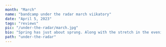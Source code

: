 ---
month: "March"
name: "bandcamp under the radar march viikatory"
date: "April 5, 2023"
tags: "reviews"
pic: "/under-the-radar/march.jpg"
bio: "Spring has just about sprung. Along with the stretch in the evenings has come a heavy flow of club releases from around the globe this past March. We’ve tried our best to narrow down our favourites alongside some gems that you may have missed out on. "
path: "under-the-radar"
---

<Content
  pic="/under-the-radar/march/1.png"
  title="‘Chasing Planes’ by Ten Years Lost (Infinite Wisdom)"
  link="infinitewisdom1.bandcamp.com/album/ten-years-lost-chasing-planes-ep"
  description="A Glasgow producer that we’ve been excited about for some time now, Ten Years Lost pulls it out of the bag once again with 2 deep marauding house tracks. Both efforts are swarmed with chugging bass runs and ethereal melodies, with ‘Kendall’s S.O.S.’ pushing even deeper in energy with angelic vocals from London based singer Kendall Ramsey."
  standout="‘Kendall’s S.O.S.’"
/>

<Content
  pic="/under-the-radar/march/2.png"
  title="‘BDK RAW’ by KNEVERM!ND"
  link="kaytronik.bandcamp.com/track/bdk-raw-knevrm-nd-ed-t"
  description="Straight from the mind of Karizma, the KNEVERM!ND alias shakes up hip hop royalty Big Daddy Kane in a Baltimore style. Shuffling breaks scatter over a hotly fused kick pattern and inducing basslines all to the beat of the Smooth Operator’s classic ‘Raw’. This is some hot, hot club music people."
/>

<Content
  pic="/under-the-radar/march/3.png"
  title="‘Slop, Drop & Roll’ by Coen (Maloca)"
  link="maloca.bandcamp.com/album/slop-drop-roll"
  description="Full scale animalistic energy, Coen creates a series of rough cut club templates on this mini album guiding through hard drum, 160 4X4, miami bass & more. A DJ’s gift box coming out on the Belgian based Maloca Records, it's quite riveting stuff throughout."
  standout="'Tama'"
/>

<Content
  pic="/under-the-radar/march/4.png"
  title="‘LI$034’ by low income $quad"
  link="lowincomesquad.bandcamp.com/album/li-034"
  description="The Croatian speedsters follow up February’s ghetto tech frenzy on LI$033 | low income $quad with another compilation, this time focusing on more raw hard pumped techno and hard trance cuts from the likes of  Vergil, DV60 and UVCORE."
  standout="‘Overkissed’ by X"
/>

<Content
  pic="/under-the-radar/march/5.png"
  title="‘Second Skin (ft. Rory Sweeney)’ by XXXX In Stereo (HRLA)"
  link="xxxxinstereo.bandcamp.com/track/second-skin-ft-rory-sweeney"
  description="Angelic yet thundering jungle breaks from one rising Dublin star alongside another, XXXX In Stereo and Rory Sweeney combine elegantly on this crunching voyage through dense sub bass and Tim Reaper-esque break arrangements. A standout single, we’d love to hear this combo together again."
/>

<Content
  pic="/under-the-radar/march/6.png"
  title="‘Adrastea’ by Noroi (SPHERES / Rua Sound) "
  link="ruasound.bandcamp.com/album/adrastea"
  description="New Rua Sound sub label SPHERES debuts with a blissful breakbeat and jungle instalment from Rome’s Noroi. Deeper in nature than the more soundsystem testing releases of Rua Sound, SPHERES aims to house similarly deep club tracks with more of a celestial coating. This is a really gorgeous EP all in all coming out of the Galway based imprint."
  standout="‘Untitled Jungle (feat.VSC)’"
/>

<Content
  pic="/under-the-radar/march/7.png"
  title="‘Tir Na’ by Aeron XTC (Reboot Records IRE)"
  link="rebootrecordsire.bandcamp.com/track/aeron-xtc-tir-na"
  description="Dublin scene stalwart Aeron XTC packs a real livewire on the festival ready pump of ‘Tir Na’. A major player behind the scenes of Research Label as well as Fuinneamh Festival, he proves to have a similar nous in the field of production too."
/>

<Content
  pic="/under-the-radar/march/8.png"
  title="‘enter the void’ by xk21 x HAZY BLADES (childsplay)"
  link="childrenatplay.bandcamp.com/album/enter-the-void"
  description="Typically outlandish and bad-mouthed from the childsplay imprint as they welcome back xk21 and HAZY WAVES after their 2022 。.☆ $µþå$†år ☆.。entry. ‘enter the void’ carries more of a 4x4 hedonistic energy initially alongside a closing 2 step ghetto whack on ‘kaos theory’."
  standout="‘kaos theory’"
/>

<Content
  pic="/under-the-radar/march/9.png"
  title="‘SSBBB005’ by S.Murk"
  link="smurk.bandcamp.com/album/ssbb005"
  description="This is Blitzkrieg Bristol. S.Murk delivers a turbo flurry of drum n bass, jungle, & breakcore hybrids that carry a delectable level of funk throughout with forwarding hip-hop samples from the likes of Q-tip."
  standout="'Thin King'"
/>

<Content
  pic="/under-the-radar/march/10.png"
  title="‘GHETTO VOIC3’ by SHUMIL (Wachita China)"
  link="lawachitachina.bandcamp.com/album/wc018-ghetto-vo1c3"
  description="After pumping out a total of 5 releases in March, it was SHUMIL’s ‘GHETTO VOIC3’ that stood out with the most premise in what was a stacked month from Argentinian, Wachita China’s imprint. These are tight all over ghetto tech and hard electro kickers from SHUMIL who delivers a well crafted combination of 808 stabs and revolting vocal samples. Bad attitude throughout!"
  standout="We suggest taking all of these home…"
/>

<Content
  pic="/under-the-radar/march/11.png"
  title="‘Robotic Sales’ by Ben Pest (Orson Records)"
  link="orsonrecords.bandcamp.com/album/robotic-sales-ep"
  description="Bristolian electro-ite Ben Pest has become an instant buy type of figure over the last number of years, and his latest entry on Orson boasts no differently. His typical boundary testing style returns with a wave of off-kilter bass and acid lines over a range of triumphant drum placements."
  standout="‘Charizard Dreams’"
/>

<Content
  pic="/under-the-radar/march/12.png"
  title="‘The Taste Of Life’ by Ase Manual (Self-released)"
  link="asemanual.bandcamp.com/track/the-taste-of-life"
  description="One of the most interesting dance acts around right now, Ase Manual showcases further his ability to jump into different codes with this single (one of 4 releases in March) bending through a choppy break system alongside panicked vocals and a soft guitar riff in what is a heart stopping, action-packed 3 minute journey of club."
/>

<Content
  pic="/under-the-radar/march/13.png"
  title="‘Cry Cry Cry’ by KUČKA (LUCKYME)"
  link="iamkucka.bandcamp.com/album/cry-cry-cry"
  description="Blissful dance-pop from Australian act KUČKA on the imperative LUCKY ME. The EP glides through hyper dimensions with endearing vocals and futuristic 2 step patterns that become more engrossing with each listen."
  standout="‘Cry Cry Cry’"
/>

<Content
  pic="/under-the-radar/march/14.png"
  title="‘Valentina’ by SVG (VALOR)"
  link="wearevalor.bandcamp.com/track/valentina"
  description="Hamburg’s SVG twists an acidic trance riff along with dark room focused 4x4 rhythms in this alluring single on Hanover label ‘Valor’. The intrigue of the melody is cemented further by intermittent hats and hand drum runs, leaving you locked in to find out where the track will go."
/>

<Content
  pic="/under-the-radar/march/15.png"
  title="‘Tripalium Fucked-Up Squad vol. 1’ by Various Artists (Tripalium Corp)"
  link="tripalium.bandcamp.com/album/tmf-01-va-tripalium-fucked-up-squad-vol-1"
  description="Multi-dimensional French imprint Tripalium Corp take us on a not so serious journey of literally f*cking everything! There’s breakcore, hard trance, beefed up jersey, Grits - ‘My Life Be Like’ jungle edits…the lot. It’s all a little…F*CKED UP! Featuring DJ Pacifier, zpectrum, Yung Acid & muchas more. One for all the goofy spinsters out there!"
  standout="‘Human Error Processor’ by Indian Junglist"
/>

<Content
  pic="/under-the-radar/march/16.png"
  title="‘By Hook or By Crook’ by Various Artists (N-Face)"
  link="n-face.bandcamp.com/album/by-hook-or-by-crook-n-face002"
  description="Dublin bass prodigy Sputnik One gathers together a collection of emerging low end producers on the sophomore release of his own N-Face imprint. 10 tracks of bass glory from acts based across three continents, N-Face continues its rapid start to life with another triumphant selection of enigmatic half-time, funky, dancehall and break numbers."
  standout="‘Disappointing’ by DJ Gerard"
/>

<Content
  pic="/under-the-radar/march/17.png"
  title="‘Kill The Body and The Head Will Die’ by Dansa (Palidrone)"
  link="dansa-eh.bandcamp.com/album/kill-the-body-and-the-head-will-die"
  description="Another fascinating take on club from the Edinburgh based Palidrone imprint. This release sees co-founder Dansa venture solo with his debut EP amassing destructive drum runs and alarming, glitched out surfaces. Heady, heady bass on this mammoth 3 tracker."
  standout="‘Forceps’"
/>

<Content
  pic="/under-the-radar/march/18.png"
  title="‘IT’S ALL ABOUT THE COSMIC STUFF’ by VIIKATORY (JUICY GANG RECORDS)"
  link="juicygangrecords.bandcamp.com/album/its-all-about-the-cosmic-stuff"
  description="Budding euro talent Viikatory enters DJ MELL G’s JUICY GANG with a hypnotic hybrid of electro and breakbeat rave cuts. The end result produces a fitting combination of her growingly renowned deep drum patterns, be it in an 808 style or with more organic breakbeats, laced over spacey acidic outer layers and sensual vocal snippets. Jpeg.love joyfully joins in on the booty fun on the EP’s closing track."
  standout="'Changes'"
/>

<Content
  pic="/under-the-radar/march/19.png"
  title="‘BUNNY’ by Cassius Select"
  link="cassiusselect.bandcamp.com/track/bunny"
  description="Berliner Cassius Select serves up a sub zero, hip-shaking drum runner. Sensually elegant percussion and domineering vocals combine on this sex club bomb."
/>

<Content
  pic="/under-the-radar/march/20.png"
  title="‘Egony’ by Neana (Self-released)"
  link="neana.bandcamp.com/track/egony"
  description="Few have been able to match the energy cultivated by Neana in the UK funky/ drum realm over the last few years. The Londoner releases their ‘Egony’ single as a name-your-price gift for all avid fans and welcome newcomers."
/>

<Content
  pic="/under-the-radar/march/21.png"
  title="‘Thermal’ by Fearz & Ovid (Street Dreamz)"
  link="streetdreamzrecords.bandcamp.com/track/sd004-fearz-thermal-ft-ovid"
  description="Fearz and Ovid bring the hard drum heat on the tribalistic ‘Thermal’. A funk fuelled single ready for club cooking, you can feel the percussion gain gradual weight in this one with wailing sirens only adding to the sound’s tension. Banger!"
/>

<Content
  pic="/under-the-radar/march/22.png"
  title="‘Kairos’ by HhÉiR (Self-released)"
  link="hheir.bandcamp.com/album/kairos"
  description="We covered this 4-track tripped out percussive release in our fresh juice series here. An impressive production showcasing HhÉiR’s multi-genre finesse."
  standout="‘Kairos’"
/>

<Content
  pic="/under-the-radar/march/23.png"
  title="‘Scoundrel’ by Reeko & Surgeon (Mental Disorder Records)"
  link="reeko-mdisorder.bandcamp.com/album/scoundrel-2"
  description="Refreshing hard grooves from Reeko & Surgeon. The collaboration has created three immense rough, hypnotising efforts."
  standout="‘Scoundrel’"
/>

<Content
  pic="/under-the-radar/march/24.png"
  title="‘ISS009’ by Skee Mask (Ilian Tape)"
  link="iliantape.bandcamp.com/album/iss009-iss009"
  description="Opening with emotional airiness, ISS009 evolves into more dark self-reflective moods keeping those iconic drum rhythms present throughout. Skee Mask is incapable of releasing subpar music and this is no exception."
  standout="‘UWLSD’"
/>

<Content
  pic="/under-the-radar/march/25.png"
  title="‘Social Life’ by SPF 50 (Bliss Point)"
  link="spf-50.bandcamp.com/album/social-life"
  description="Stephan Kimbel Olson expresses his creativity through his numerous roles - DJ, engineer, party promoter, label head, producer, dancer, audio mixer and film composer. Stephan himself describes his music as Fuzzy textures and lush pads and this is fully on display on ‘Social Life’."
  standout="‘Body Concept’ "
/>

<Content
  pic="/under-the-radar/march/26.png"
  title="‘Crash Recoil’ by Surgeon (Tresor Records)"
  link="www.discogs.com/release/26496737-Surgeon-Crash-Recoil"
  description="Surgeon’s first new album in five years is tumultuous in size. The basic hardness and precise sounds are an amalgamation of 30 years experience in which Anthony Child has learned to wrap brutality and space into ambient minimal techno."
  standout="‘Metal Pig’"
/>

<Content
  pic="/under-the-radar/march/27.png"
  title="‘Stop Snitching’ by DJ Swisha (self-release)"
  link="rateyourmusic.com/release/ep/dj-swisha/stop-snitching/"
  description="This Jersey club 3 track EP was released in early April but has since been removed. You can still listen on Soundcloud to the seriously fun & groovy Aquarius Swing edit here: https://soundcloud.com/dj-swisha/aquarius-swing-dj-swishas-libra-bootleg"
/>

<Content
  pic="/under-the-radar/march/28.png"
  title="‘Go Flight! EP’ by Monoak (Tape Hiss)"
  link="tapehiss.bandcamp.com/album/go-flight-ep-tape-hiss-011"
  description="Energetic breaks, electro, and techno from Irish producer Monoak. An alias for J.Oakley who is ⅓ of L-R."
  standout="‘Go Flight!'"
/>

<Content
  pic="/under-the-radar/march/29.png"
  title="'Totes (Bath Mix) by Ryan James Ford (Tresor Records)"
  link="https://www.beatport.com/track/totes/17416501"
  description="The perfect recipe of Major chords, thumping kicks and light breaks equals happy vibes! The hypnotic synths are never drown out by the rugged drums in this big release."
/>
